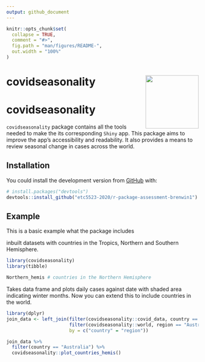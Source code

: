 ```yaml
---
output: github_document
---
```


<!-- README.md is generated from README.Rmd. Please edit that file -->

```r
knitr::opts_chunk$set(
  collapse = TRUE,
  comment = "#>",
  fig.path = "man/figures/README-",
  out.width = "100%"
)
```

# covidseasonality <img src='man/figures/logo.png' align="right" height="139" />

# covidseasonality

<!-- badges: start -->
<!-- badges: end -->

`covidseasonality` package contains all the tools needed to make the its corresponding `Shiny` app. This package aims to improve the app's accessibility and readability. It also provides a means to review seasonal change in cases across the world. 

## Installation

<!-- You can install the released version of covidseasonality from [CRAN](https://CRAN.R-project.org) with: -->

<!-- ``` r -->
<!-- install.packages("covidseasonality") -->
<!-- ``` -->

You could install the development version from [GitHub](https://github.com/) with:

``` r
# install.packages("devtools")
devtools::install_github("etc5523-2020/r-package-assessment-brenwin1")
```
## Example

This is a basic example what the package includes  

inbuilt datasets with countries in the Tropics, Northern and Southern Hemisphere. 
```r
library(covidseasonality)
library(tibble)

Northern_hemis # countries in the Northern Hemisphere
```

Takes data frame and plots daily cases against date with shaded area indicating winter months. Now you can extend this to include countries in the world. 
```r
library(dplyr)
join_data <- left_join(filter(covidseasonality::covid_data, country == "Australia"), 
                       filter(covidseasonality::world, region == "Australia"), 
                       by = c("country" = "region"))

join_data %>% 
  filter(country == "Australia") %>% 
  covidseasonality::plot_countries_hemis()
```

